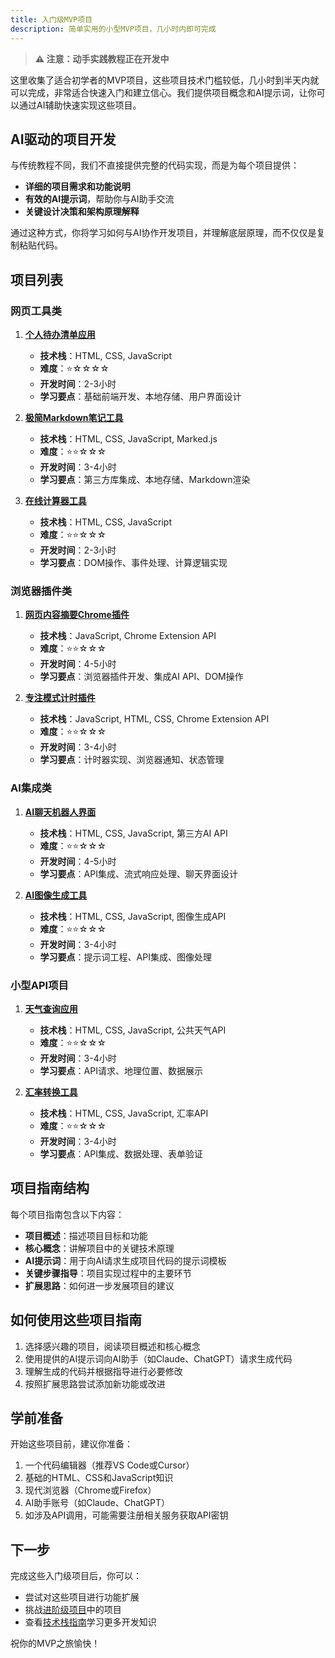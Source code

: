 ```yaml
---
title: 入门级MVP项目
description: 简单实用的小型MVP项目，几小时内即可完成
---
```


> **⚠️ 注意：动手实践教程正在开发中**

这里收集了适合初学者的MVP项目，这些项目技术门槛较低，几小时到半天内就可以完成，非常适合快速入门和建立信心。我们提供项目概念和AI提示词，让你可以通过AI辅助快速实现这些项目。

## AI驱动的项目开发

与传统教程不同，我们不直接提供完整的代码实现，而是为每个项目提供：

- **详细的项目需求和功能说明**
- **有效的AI提示词**，帮助你与AI助手交流
- **关键设计决策和架构原理解释**

通过这种方式，你将学习如何与AI协作开发项目，并理解底层原理，而不仅仅是复制粘贴代码。

## 项目列表

### 网页工具类

1. **[个人待办清单应用](/docs/projects/beginners/todo-app)**
   - **技术栈**：HTML, CSS, JavaScript
   - **难度**：⭐☆☆☆☆
   - **开发时间**：2-3小时
   - **学习要点**：基础前端开发、本地存储、用户界面设计

2. **[极简Markdown笔记工具](/docs/projects/beginners/markdown-notes)**
   - **技术栈**：HTML, CSS, JavaScript, Marked.js
   - **难度**：⭐⭐☆☆☆
   - **开发时间**：3-4小时
   - **学习要点**：第三方库集成、本地存储、Markdown渲染

3. **[在线计算器工具](/docs/projects/beginners/calculator)**
   - **技术栈**：HTML, CSS, JavaScript
   - **难度**：⭐⭐☆☆☆
   - **开发时间**：2-3小时
   - **学习要点**：DOM操作、事件处理、计算逻辑实现

### 浏览器插件类

1. **[网页内容摘要Chrome插件](/docs/projects/beginners/summary-extension)**
   - **技术栈**：JavaScript, Chrome Extension API
   - **难度**：⭐⭐☆☆☆
   - **开发时间**：4-5小时
   - **学习要点**：浏览器插件开发、集成AI API、DOM操作

2. **[专注模式计时插件](/docs/projects/beginners/focus-timer)**
   - **技术栈**：JavaScript, HTML, CSS, Chrome Extension API
   - **难度**：⭐⭐☆☆☆
   - **开发时间**：3-4小时
   - **学习要点**：计时器实现、浏览器通知、状态管理

### AI集成类

1. **[AI聊天机器人界面](/docs/projects/beginners/chatbot-ui)**
   - **技术栈**：HTML, CSS, JavaScript, 第三方AI API
   - **难度**：⭐⭐☆☆☆
   - **开发时间**：4-5小时
   - **学习要点**：API集成、流式响应处理、聊天界面设计

2. **[AI图像生成工具](/docs/projects/beginners/image-generator)**
   - **技术栈**：HTML, CSS, JavaScript, 图像生成API
   - **难度**：⭐⭐☆☆☆
   - **开发时间**：3-4小时
   - **学习要点**：提示词工程、API集成、图像处理

### 小型API项目

1. **[天气查询应用](/docs/projects/beginners/weather-app)**
   - **技术栈**：HTML, CSS, JavaScript, 公共天气API
   - **难度**：⭐⭐☆☆☆
   - **开发时间**：3-4小时
   - **学习要点**：API请求、地理位置、数据展示

2. **[汇率转换工具](/docs/projects/beginners/currency-converter)**
   - **技术栈**：HTML, CSS, JavaScript, 汇率API
   - **难度**：⭐⭐☆☆☆
   - **开发时间**：3-4小时
   - **学习要点**：API集成、数据处理、表单验证

## 项目指南结构

每个项目指南包含以下内容：

- **项目概述**：描述项目目标和功能
- **核心概念**：讲解项目中的关键技术原理
- **AI提示词**：用于向AI请求生成项目代码的提示词模板
- **关键步骤指导**：项目实现过程中的主要环节
- **扩展思路**：如何进一步发展项目的建议

## 如何使用这些项目指南

1. 选择感兴趣的项目，阅读项目概述和核心概念
2. 使用提供的AI提示词向AI助手（如Claude、ChatGPT）请求生成代码
3. 理解生成的代码并根据指导进行必要修改
4. 按照扩展思路尝试添加新功能或改进

## 学前准备

开始这些项目前，建议你准备：

1. 一个代码编辑器（推荐VS Code或Cursor）
2. 基础的HTML、CSS和JavaScript知识
3. 现代浏览器（Chrome或Firefox）
4. AI助手账号（如Claude、ChatGPT）
5. 如涉及API调用，可能需要注册相关服务获取API密钥

## 下一步

完成这些入门级项目后，你可以：

- 尝试对这些项目进行功能扩展
- 挑战[进阶级项目](/docs/projects/intermediate)中的项目
- 查看[技术栈指南](/docs/guide/building/tech-stack)学习更多开发知识

祝你的MVP之旅愉快！